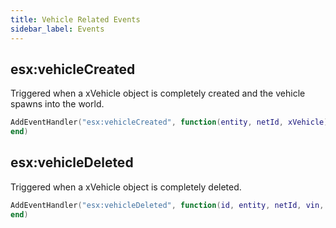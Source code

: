 ```yaml
---
title: Vehicle Related Events
sidebar_label: Events
---
```


## esx:vehicleCreated

Triggered when a xVehicle object is completely created and the vehicle spawns into the world.

```lua
AddEventHandler("esx:vehicleCreated", function(entity, netId, xVehicle)
end)
```

## esx:vehicleDeleted

Triggered when a xVehicle object is completely deleted.

```lua
AddEventHandler("esx:vehicleDeleted", function(id, entity, netId, vin, plate)
end)
```
